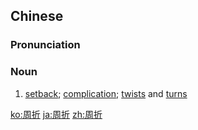 ==Chinese==
{{zh-forms}}

===Pronunciation===
{{zh-pron
|m=zhōuzhé
|c=zau1 zit3
|mn=qz,xm,zz:chiu-chiat
|ma=Zh-zhouzhé.ogg
|cat=n
}}

===Noun===
{{zh-noun}}

# [[setback]]; [[complication]]; [[twist]]s and [[turn]]s

{{zh-cat|Advanced}}

[[ko:周折]]
[[ja:周折]]
[[zh:周折]]